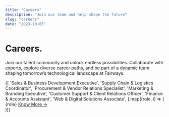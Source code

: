 ```yaml
---
title: "Careers"
description: "Join our team and help shape the future"
slug: "careers"
date: "2023-10-05"
---
```


<div className='gradientBg'>
  <h1 style={{
    textAlign: 'center',
    color: '#F26052',
    fontWeight: 700,
    fontSize: '2.5rem',
    marginBottom: '10px',
  }}>Careers.</h1>
  <div style={{display: 'flex', justifyContent: 'center', width: '100%',marginBottom: 32}}>
    <p style={{
      maxWidth: 600,
      color: '#222',
      fontSize: '1rem',
      textAlign: 'center',
    }}>
      Join our talent community and unlock endless possibilities. Collaborate with experts, explore diverse career paths, and be part of a dynamic team shaping tomorrow’s technological landscape at Fairways.
    </p>
  </div>
  <div style={{maxWidth: 600, margin: '0 auto'}}>
    {[
      'Sales & Business Development Executive',
      'Supply Chain & Logistics Coordinator',
      'Procurement & Vendor Relations Specialist',
      'Marketing & Branding Executive',
      'Customer Support & Client Relations Officer',
      'Finance & Accounts Assistant',
      'Web & Digital Solutions Associate',
    ].map((role, i) => (
      <div key={role} style={{
        display: 'flex',
        justifyContent: 'space-between',
        alignItems: 'center',
        background: i === 0 ? '#fff' : '#3B5CB8',
        color: i === 0 ? '#222' : '#fff',
        fontWeight: i === 0 ? 600 : 500,
        borderRadius: 8,
        boxShadow: '0 2px 8px rgba(0,0,0,0.07)',
        marginBottom: 16,
        padding: '18px 24px',
        fontSize: '1rem',
      }}>
        <span>{role}</span>
        <a href="#" style={{
          color: i === 0 ? '#3B5CB8' : '#fff',
          textDecoration: 'none',
          fontWeight: 500,
          display: 'flex',
          alignItems: 'center',
        }}>
          Know More <span style={{marginLeft: 6, fontSize: '1.1em'}}>&rarr;</span>
        </a>
      </div>
    ))}
  </div>
</div>

